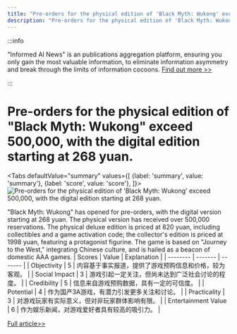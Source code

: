 ```yaml
---
title: "Pre-orders for the physical edition of 'Black Myth: Wukong' exceed 500,000, with the digital edition starting at 268 yuan."
description: "Pre-orders for the physical edition of 'Black Myth: Wukong' exceed 500,000, with the digital edition starting at 268 yuan."
---
```



:::info

"Informed AI News" is an publications aggregation platform, ensuring you only gain the most valuable information, to eliminate information asymmetry and break through the limits of information cocoons.  [Find out more >>](/)

:::

# Pre-orders for the physical edition of "Black Myth: Wukong" exceed 500,000, with the digital edition starting at 268 yuan.


<Tabs
	defaultValue="summary"
	values={[
	{label: 'summary', value: 'summary'},
	{label: 'score', value: 'score'},
]}>
<TabItem value="summary">
<img
  src="https://image.informedainews.com/2024/06/Ent-edp-1717983519-0.jpg"
  alt="Pre-orders for the physical edition of 'Black Myth: Wukong' exceed 500,000, with the digital edition starting at 268 yuan."
/>


"Black Myth: Wukong" has opened for pre-orders, with the digital version starting at 268 yuan. The physical version has received over 500,000 reservations. The physical deluxe edition is priced at 820 yuan, including collectibles and a game activation code; the collector's edition is priced at 1998 yuan, featuring a protagonist figurine. The game is based on "Journey to the West," integrating Chinese culture, and is hailed as a beacon of domestic AAA games.
</TabItem>
<TabItem value="score">
	| Scores     | Value   | Explanation |
	| -------- | ------- | ------- |
	| Objectivity  | 5    | 内容基于事实报道，提供了游戏预购信息和价格，较为客观。    |
	| Social Impact | 3     | 游戏引起一定关注，但尚未达到广泛社会讨论的程度。    |
	| Credibility    | 5    | 信息来自游戏预购数据，具有一定的可信度。    |
	| Potential    | 4    | 作为国产3A游戏，有潜力引发更多关注和讨论。    |
	| Practicality    | 3    | 对游戏玩家有实际意义，但对非玩家群体影响有限。    |
	| Entertainment Value    | 6    | 作为娱乐新闻，对游戏爱好者具有较高的吸引力。    |
</TabItem>
</Tabs>

[Full article>>](https://www.cnbeta.com.tw/articles/game/1434112.htm)
